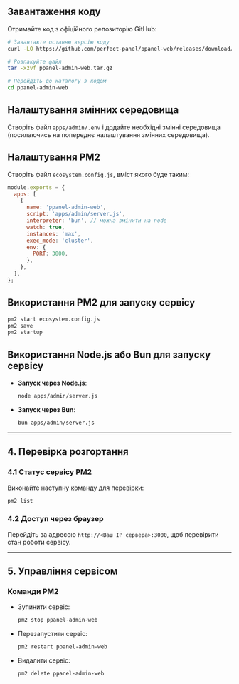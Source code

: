 ## Завантаження коду

Отримайте код з офіційного репозиторію GitHub:

```bash
# Завантажте останню версію коду
curl -LO https://github.com/perfect-panel/ppanel-web/releases/download/v1.0.0/ppanel-admin-web.tar.gz

# Розпакуйте файл
tar -xzvf ppanel-admin-web.tar.gz

# Перейдіть до каталогу з кодом
cd ppanel-admin-web
```

## Налаштування змінних середовища

Створіть файл `apps/admin/.env` і додайте необхідні змінні середовища (посилаючись на попереднє налаштування змінних середовища).

## Налаштування PM2

Створіть файл `ecosystem.config.js`, вміст якого буде таким:

```javascript
module.exports = {
  apps: [
    {
      name: 'ppanel-admin-web',
      script: 'apps/admin/server.js',
      interpreter: 'bun', // можна змінити на node
      watch: true,
      instances: 'max',
      exec_mode: 'cluster',
      env: {
        PORT: 3000,
      },
    },
  ],
};
```

## Використання PM2 для запуску сервісу

```bash
pm2 start ecosystem.config.js
pm2 save
pm2 startup
```

## Використання Node.js або Bun для запуску сервісу

- **Запуск через Node.js**:

  ```bash
  node apps/admin/server.js
  ```

- **Запуск через Bun**:

  ```bash
  bun apps/admin/server.js
  ```

---

## **4. Перевірка розгортання**

### **4.1 Статус сервісу PM2**

Виконайте наступну команду для перевірки:

```bash
pm2 list
```

### **4.2 Доступ через браузер**

Перейдіть за адресою `http://<Ваш IP сервера>:3000`, щоб перевірити стан роботи сервісу.

---

## **5. Управління сервісом**

### **Команди PM2**

- Зупинити сервіс:

  ```bash
  pm2 stop ppanel-admin-web
  ```

- Перезапустити сервіс:

  ```bash
  pm2 restart ppanel-admin-web
  ```

- Видалити сервіс:

  ```bash
  pm2 delete ppanel-admin-web
  ```


<Giscus />
